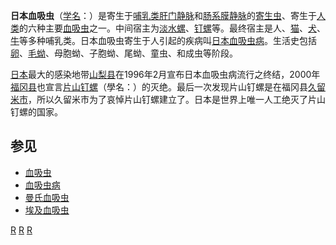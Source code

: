 {{Multiple issues|
{{Notability Unreferenced|time=2021-08-21T21:54:55+00:00}}
{{Unreferenced|time=2021-08-21T21:54:55+00:00}}
}}
'''日本血吸虫'''（[[学名|学名]]：{{lang|la|''Schistosoma japonicum''}}）是寄生于[[哺乳类|哺乳类]][[肝门静脉|肝门静脉]]和[[肠系膜静脉|肠系膜静脉]]的[[寄生虫|寄生虫]]、寄生于[[人类|人类]]的六种主要[[血吸虫|血吸虫]]之一。中间宿主为[[淡水螺|淡水螺]]、[[钉螺|钉螺]]等。最终宿主是人、[[猫|猫]]、[[犬|犬]]、[[牛|牛]]等多种哺乳类。日本血吸虫寄生于人引起的疾病叫[[日本血吸虫病|日本血吸虫病]]。生活史包括[[卵|卵]]、[[毛蚴|毛蚴]]、母胞蚴、子胞蚴、尾蚴、童虫、和成虫等阶段。

[[日本|日本]]最大的感染地带[[山梨县|山梨县]]在1996年2月宣布日本血吸虫病流行之终结，2000年[[福冈县|福冈县]]也宣言[[片山钉螺|片山钉螺]]（學名：''{{lang|la|Oncomelania nosophora}}''）的灭绝。最后一次发现片山钉螺是在福冈县[[久留米市|久留米市]]，所以久留米市为了哀悼片山钉螺建立了{{lang|ja|《宮入貝供養碑》}}。日本是世界上唯一人工绝灭了片山钉螺的国家。

==参见==
*[[血吸虫|血吸虫]]
*[[血吸虫病|血吸虫病]]
*[[曼氏血吸虫|曼氏血吸虫]]
*[[埃及血吸虫|埃及血吸虫]]
{{Taxonbar|from=Q1256989}}

[[Category:寄生蟲|R]]
[[Category:裂體屬|R]]
[[Category:1904年描述的动物|R]]